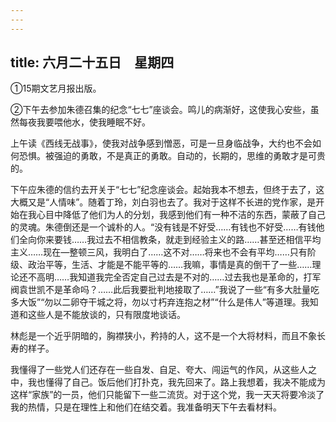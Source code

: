 ```yaml
---
---
---
```

title: 六月二十五日　星期四
---




①15期文艺月报出版。

②下午去参加朱德召集的纪念“七七”座谈会。鸣儿的病渐好，这使我心安些，虽然每夜我要喂他水，使我睡眠不好。

上午读《西线无战事》，使我对战争感到憎恶，可是一旦身临战争，大约也不会如何恐惧。被强迫的勇敢，不是真正的勇敢。自动的，长期的，思维的勇敢才是可贵的。

下午应朱德的信约去开关于“七七”纪念座谈会。起始我本不想去，但终于去了，这大概又是“人情味”。随着丁玲，刘白羽也去了。我对于这样不长进的党作家，是开始在我心目中降低了他们为人的分划，我感到他们有一种不洁的东西，蒙蔽了自己的灵魂。朱德倒还是一个诚朴的人。“没有钱是不好受……有钱也不好受……有钱他们全向你来要钱……我过去不相信教条，就走到经验主义的路……甚至还相信平均主义……现在―整顿三风，我明白了……这不对……将来也不会有平均……只有阶级、政治平等，生活、才能是不能平等的……我嘛，事情是真的倒干了一些……理论还不高明……我知道我完全否定自己过去是不对的……过去我也是革命的，打军阀袁世凯不是革命吗？……此后我要批判地接取了……”我说了一些“有多大肚量吃多大饭”“勿以二卵夺干城之将，勿以寸朽弃连抱之材”“什么是伟人”等道理。我知道和这些人是不能放谈的，只有限度地谈话。

林彪是一个近乎阴暗的，胸襟狭小，矜持的人，这不是一个大将材料，而且不象长寿的样子。

我懂得了一些党人们还存在一些自发、自足、夸大、闯运气的作风，从这些人之中，我也懂得了自己。饭后他们打扑克，我先回来了。路上我想着，我决不能成为这样“家族”的一员，他们只能留下一些二流货。对于这个党，我一天天将要冷淡了我的热情，只是在理性上和他们在结交着。我准备明天下午去看材料。